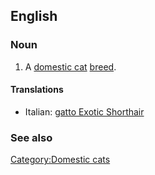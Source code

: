 ==English==

===Noun===
{{en-noun|sg=[[Exotic Shorthair]]}}

# A [[domestic cat]] [[breed]].

====Translations====
{{top}}
*Italian: [[gatto Exotic Shorthair]]
{{mid}}

{{bottom}}

===See also===
{{wikipedia|Exotic Shorthair}}
{{commonscat|Exotic Shorthair}}

[[Category:Domestic cats]]